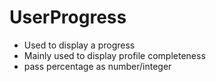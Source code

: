 
<Meta title='UserProgress' component={UserProgress} />

# UserProgress

* Used to display a progress
* Mainly used to display profile completeness
* pass percentage as number/integer

<NativeBaseProvider theme={Theme}>
<UserProgress percent={50} showPercent/>
</NativeBaseProvider>